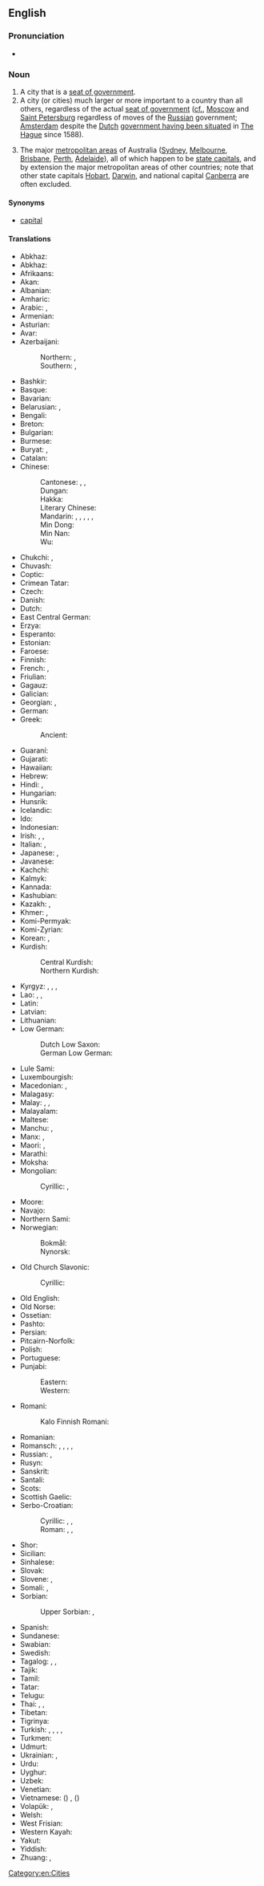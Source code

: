 ==English==

===Pronunciation===
* {{audio|en|EN-AU ck1 capital city.ogg|Audio (AU)}}

===Noun===
{{en-noun}}

# A city that is a [[seat of government]].
# A city (or cities) much larger or more important to a country than all others, regardless of the actual [[seat of government]] ([[cf.]], [[w:Moscow|Moscow]] and [[w:Saint Petersburg|Saint Petersburg]] regardless of moves of the [[Russian]] government; [[w:Amsterdam|Amsterdam]] despite the [[Dutch]] [[w:Capital of the Netherlands|government having been situated]] in [[w:The Hague|The Hague]] since 1588).
# {{label|en|AU}} The major [[metropolitan area]]s of Australia ([[w:Sydney|Sydney]], [[w:Melbourne|Melbourne]], [[w:Brisbane|Brisbane]], [[w:Perth|Perth]], [[w:Adelaide|Adelaide]]), all of which happen to be [[w:List of Australian capital cities|state capitals]], and by extension the major metropolitan areas of other countries; note that other state capitals [[w:Hobart|Hobart]], [[w:Darwin, Northern Territory|Darwin]], and national capital [[w:Canberra|Canberra]] are often excluded.

====Synonyms====
* {{qualifier|by ellipsis}} [[capital]]

====Translations====
{{trans-top|city designated as seat of government}}
* Abkhaz: {{t|ab|аҳҭнықалақь}}
* Abkhaz: {{t|ab|аҳҭнықалақь}}
* Afrikaans: {{t+|af|hoofstad}}
* Akan: {{t|ak|ahenkuro}}
* Albanian: {{t+|sq|kryeqytet|m}}
* Amharic: {{t|am|ዋና ከተማ}}
* Arabic: {{t+|ar|عَاصِمَة|f}}, {{t+|ar|حَاضِرَة|f}}
* Armenian: {{t+|hy|մայրաքաղաք}}
* Asturian: {{t+|ast|capital|f}}
* Avar: {{t|av|тахшагьар}}
* Azerbaijani:
*: Northern: {{t|az|baş şəhəri}}, {{t+|az|paytaxt}}
*: Southern: {{t|az|باش‌شهر|tr=baş şəher}}, {{t|az|پایتخت|tr=paytaxt}}
* Bashkir: {{t|ba|башҡала}}
* Basque: {{t+|eu|hiriburu}}
* Bavarian: {{t|bar|Hauptstod}}
* Belarusian: {{t|be|сталі́ца|f}}, {{t|be|сто́льны го́рад|m}} {{qualifier|archaic or poetic}}
* Bengali: {{t|bn|রাজধানী}}
* Breton: {{t|br|kêrbenn}}
* Bulgarian: {{t+|bg|сто́лица|f}}
* Burmese: {{t+|my|မြို့တော်}}
* Buryat: {{t|bua|ниислэл хото}}, {{t|bua|ниислэл}}
* Catalan: {{t+|ca|capital|f}}
* Chinese:
*: Cantonese: {{t|yue|首都|tr=sau2 dou1}} {{q|of a country}}, {{t|yue|省會}}, {{t|yue|省会|tr=saang2 wui6}} {{qualifier|of a province}}
*: Dungan: {{t|dng|җинчын}}
*: Hakka: {{t|hak|首都|tr=sú-tû}} {{q|of a country}}
*: Literary Chinese: {{t|lzh|龍城}}
*: Mandarin: {{t+|cmn|首都|tr=shǒudū}} {{q|of a country}}, {{t+|cmn|省會}}, {{t+|cmn|省会|tr=shěnghuì}} {{q|of a province}}, {{t+|cmn|京城|tr=jīngchéng}} {{qualifier|literary}}, {{t+|cmn|龍城}}, {{t+|cmn|龙城|tr=lóngchéng}} {{qualifier|literary}}
*: Min Dong: {{t|cdo|首都|tr=siū-dŭ}} {{q|of a country}}
*: Min Nan: {{t+|nan|首都|tr=siú-to͘}} {{q|of a country}}
*: Wu: {{t|wuu|首都|tr=seu tu}} {{q|of a country}}
* Chukchi: {{t|ckt|эвынным|tr=ėvynnym}}, {{t|ckt|авынгород|tr=avyngorod}}
* Chuvash: {{t|cv|тӗп хула|alt=тĕп хула}}
* Coptic: {{t|cop|ⲙⲉⲧⲣⲟⲡⲟⲗⲓⲥ|f}}
* Crimean Tatar: {{t|crh|paytaht}}
* Czech: {{t+|cs|hlavní město|n}}
* Danish: {{t+|da|hovedstad|c}}
* Dutch: {{t+|nl|hoofdstad|f}}
* East Central German: {{t|gmw-ecg|Hauptstoadt|f}} {{q|Silesian}}
* Erzya: {{t|myv|прявтош}}
* Esperanto: {{t+|eo|ĉefurbo}}
* Estonian: {{t+|et|pealinn}}
* Faroese: {{t+|fo|høvuðsstaður|m}}
* Finnish: {{t+|fi|pääkaupunki}}
* French: {{t+|fr|capitale|f}} {{qualifier|of nation}}, {{t+|fr|chef-lieu|m}} {{qualifier|of a region or ''département''}}
* Friulian: {{t|fur|capitâl|f}}
* Gagauz: {{t|gag|baş kasaba}}
* Galician: {{t+|gl|capital}}
* Georgian: {{t|ka|დედაქალაქი}}, {{t|ka|სატახტო ქალაქი}}
* German: {{t+|de|Hauptstadt|f}}
* Greek: {{t+|el|πρωτεύουσα|f}}
*: Ancient: {{t|grc|μητρόπολις|f}}
* Guaraní: {{t|gn|tavusu}}
* Gujarati: {{t|gu|રાજધાની}}
* Hawaiian: {{t|haw|kapikala}}
* Hebrew: {{t+|he|בִּירָה|f|tr=birá}}
* Hindi: {{t|hi|राजधानी|f}}, {{t|hi|दारुलहुकूमत|m}}
* Hungarian: {{t+|hu|főváros}}
* Hunsrik: {{t|hrx|Hauptstatt|f}}
* Icelandic: {{t+|is|höfuðborg|f}}
* Ido: {{t+|io|chef-urbo}}
* Indonesian: {{t+|id|ibu kota}}
* Irish: {{t|ga|príomhchathair|f}}, {{t|ga|ceannphort|m}}, {{t|ga|ardchathair|f}}
* Italian: {{qualifier|of nation}} {{t+|it|capitale|f}}, {{qualifier|of a state or ''regione''}}
* Japanese: {{t+|ja|首都|tr=しゅと, shuto}}, {{t+|ja|都|tr=miyako}}
* Javanese: {{t|jv|ibu kutha}}
* Kachchi: {{t|kfr|રાજધાની}}
* Kalmyk: {{t|xal|хотл балһсн}}
* Kannada: {{t+|kn|ರಾಜಧಾನಿ}}
* Kashubian: {{t+|csb|stolëca|f}}
* Kazakh: {{t+|kk|астана}}, {{t|kk|елорда}}
* Khmer: {{t|km|រដ្ឋធានី}}, {{t+|km|រាជធានី}}
* Komi-Permyak: {{t|koi|юркар}}
* Komi-Zyrian: {{t|kpv|юркар}}
* Korean: {{t+|ko|수도(首都)}}, {{t+|ko|서울}}
* Kurdish:
*: Central Kurdish: {{t+|ckb|پایتەخت}}
*: Northern Kurdish: {{t+|kmr|paytext}}
* Kyrgyz: {{t+|ky|борбор}}, {{t|ky|борбор шаар}}, {{t|ky|ордошаар}}, {{t|ky|башкалаа}}
* Lao: {{t|lo|ເມືອງຫລວງ}}, {{t|lo|ນະຄອນຫລວງ}}, {{t+|lo|ກຸງ}}
* Latin: {{t|la|archisolium|n}} {{qualifier|Medieval}}
* Latvian: {{t|lv|galvaspilsēta|f}}
* Lithuanian: {{t+|lt|sostinė|f}}
* Low German:
*: Dutch Low Saxon: {{t|nds-nl|heufdstad|f}}
*: German Low German: {{t|nds-de|Hööftstadt|f}}
{{trans-mid}}
* Lule Sami: {{t|smj|oajvvestáda}}
* Luxembourgish: {{t+|lb|Haaptstad|f}}
* Macedonian: {{t|mk|главен град|m}}, {{t|mk|престолнина|f}}
* Malagasy: {{t+|mg|renivohiny}}
* Malay: {{t+|ms|ibu negara}} {{qualifier|of country}}, {{t|ms|ibu negeri}} {{qualifier|of state}}, {{t|ms|ibu kota}} {{qualifier|in general}}
* Malayalam: {{t+|ml|തലസ്ഥാനം}}
* Maltese: {{t|mt|belt kapitali}}
* Manchu: {{t|mnc|ᡤᡝᠮᡠᠨ}}, {{t|mnc|ᡥᡝᠴᡝᠨ}}
* Manx: {{t|gv|ard-valley|m}}, {{t|gv|preeu-valley|m}}
* Maori: {{t|mi|tino tāone}}, {{t|mi|tāone matua}}
* Marathi: {{t|mr|राजधानी|f}}
* Moksha: {{t|mdf|пряош}}
* Mongolian:
*: Cyrillic: {{t+|mn|нийслэл хот}}, {{t+|mn|нийслэл}}
* Moore: {{t|mos|na-tẽnga}}
* Navajo: {{t|nv|Wááshindoon bikin}}
* Northern Sami: {{t|se|oaivegávpot}}
* Norwegian:
*: Bokmål: {{t+|nb|hovedstad|m}}
*: Nynorsk: {{t|nn|hovudstad|m}}
* Old Church Slavonic:
*: Cyrillic: {{t|cu|стольнъ градъ|m}}
* Old English: {{t|ang|hēafodburg|f}}
* Old Norse: {{t|non|hǫfuðstaðr|m}}
* Ossetian: {{t|os|сӕйраг сахар}}
* Pashto: {{t|ps|پلازمېنه|f|tr=plâzmena}}
* Persian: {{t+|fa|پایتخت|tr=pâytaxt}}
* Pitcairn-Norfolk: {{t|pih|kapitel citii}}
* Polish: {{t+|pl|stolica|f}}
* Portuguese: {{t+|pt|capital|m|f}}
* Punjabi:
*: Eastern: {{t|pa|ਰਾਜਧਾਨੀ}}
*: Western: {{t|pnb|راجگڑھ|tr=rājgaṛh}}
* Romani:
*: Kalo Finnish Romani: {{t|rmf|ȟeeresko fooros}}
* Romanian: {{t+|ro|capitală|f}}
* Romansch: {{t|rm|chapitala|f}} {{qualifier|Rumantsch Grischun, Vallader}}, {{t|rm|capitala|f}} {{qualifier|Sursilvan, Surmiran}}, {{t|rm|tgapitala|f}} {{qualifier|Sutsilvan}}, {{t|rm|chapitela|f}} {{qualifier|Puter}}, {{t|rm|cauliug|m}} {{qualifier|Sursilvan}}
* Russian: {{t+|ru|столи́ца|f}}, {{t|ru|сто́льный град|m}} {{qualifier|archaic or poetic}}
* Rusyn: {{t|rue|головне місто|n}}
* Sanskrit: {{t+|sa|राजधानी|f}}
* Santali: {{t|sat|ᱨᱟᱡᱽᱜᱟᱲ}}
* Scots: {{t|sco|caipital ceety}}
* Scottish Gaelic: {{t|gd|prìomh-bhaile}}
* Serbo-Croatian:
*: Cyrillic: {{t|sh|главни град|m}}, {{t|sh|пре́сто̄ница|f}}, {{t|sh|прије́сто̄лница|f}}
*: Roman: {{t+|sh|glavni grad|m}}, {{t+|sh|préstōnica|f}}, {{t+|sh|prijéstōlnica|f}}
* Shor: {{t|cjs|ӧӧн тура|tr=öön tura}}
* Sicilian: {{t+|scn|capitali}}
* Sinhalese: {{t+|si|අගනුවර}}
* Slovak: {{t|sk|hlavné mesto|n}}
* Slovene: {{t+|sl|glavno mesto|n}}, {{t+|sl|prestolnica|f}}
* Somali: {{t|so|caasimad}}, {{t|so|magaalomadax}}
* Sorbian:
*: Upper Sorbian: {{t|hsb|stolica|f}}, {{t|hsb|stolica|f}}
* Spanish: {{t+|es|capital|f}}
* Sundanese: {{t|su|dayeuh}}
* Swabian: {{t|swg|Haubdschdadd}}
* Swedish: {{t+|sv|huvudstad|c}}
* Tagalog: {{t|tl|kapital}}, {{t|tl|ulunlunsod}}, {{t|tl|pununglunsod}}
* Tajik: {{t+|tg|пойтахт}}
* Tamil: {{t|ta|தலைநகர்}}
* Tatar: {{t+|tt|башкала}}
* Telugu: {{t+|te|రాజధాని}}
* Thai: {{t+|th|เมืองหลวง}}, {{t+|th|นครหลวง}}, {{t+|th|กรุง}}
* Tibetan: {{t|bo|རྒྱལ་ས}}
* Tigrinya: {{t|ti|ርእሲ ከተማ}}
* Turkish: {{t+|tr|başkent}}, {{t+|tr|başşehir}}, {{t|tr|asitane}}, {{t+|tr|paytaht}}, {{t+|tr|ken}}
* Turkmen: {{t|tk|paýtagt}}
* Udmurt: {{t|udm|шоркар}}
* Ukrainian: {{t+|uk|столи́ця|f}}, {{t|uk|сто́льний град|m}} {{qualifier|archaic or poetic}}
* Urdu: {{t|ur|دارُالْحُکُومَت|m|tr=dār-ul-hukūmat}}
* Uyghur: {{t|ug|پايتەخت}}
* Uzbek: {{t+|uz|poytaxt}}
* Venetian: {{t|vec|cavedal}}
* Vietnamese: {{t+|vi|thủ đô}} ({{t|vi|首都}}) {{qualifier|of nation}}, {{t+|vi|thủ phủ}} ({{t|vi|首府}}) {{qualifier|of province, state or region}}
* Volapük: {{t+|vo|cifazif}}, {{qualifier|older term}} {{t|vo|glezif}}
* Welsh: {{t+|cy|prifddinas|f}}
* West Frisian: {{t+|fy|haadstêd}}
* Western Kayah: {{t|kyu|ꤠꤟꤤ꤭ꤗꤟꤌꤣ}}
* Yakut: {{t|sah|киин куорат}}
* Yiddish: {{t|yi|הויפּטשטאָט|f}}
* Zhuang: {{t|za|soujduh}} {{q|of a country}}, {{t|za|gingsingz}} {{q|of a country}}
{{trans-bottom}}

[[Category:en:Cities]]